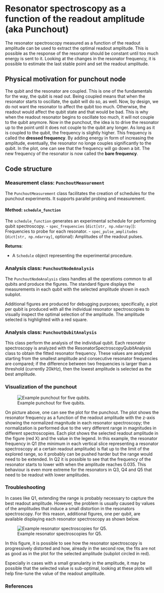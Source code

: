 # Resonator spectroscopy as a function of the readout amplitude (aka Punchout)

The resonator spectroscopy measured as a function of the readout amplitude can be used to extract the optimal readout amplitude. This is possible as the response of the resonator should be constant until too much energy is sent to it. Looking at the changes in the resonator frequency, it is possible to estimate the last stable point and set the readout amplitude.   

## Physical motivation for punchout node

The qubit and the resonator are coupled. This is one of the fundamentals for the way, the qubit is read out.
Being coupled means that when the resonator starts to oscillate, the qubit will do so, as well.
Now, by design, we do not want the resonator to affect the qubit too much.
Otherwise, the readout would affect the qubit state and that would be bad.
This is why when the readout resonator begins to oscillate too much, it will not couple to the qubit anymore.
Now in the punchout, the idea is to drive the resonator up to the point until it does not couple to the qubit any longer.
As long as it is coupled to the qubit, the frequency is slightly higher.
This frequency is called the **dressed frequency**.
By adding energy in form of increasing the amplitude, eventually, the resonator no longe couples significantly to the qubit.
In the plot, one can see that the frequency will go down a bit.
The new frequency of the resonator is now called the **bare frequency**.

## Code structure

### Measurement class: `PunchoutMeasurement`

The `PunchoutMeasurement` class facilitates the creation of schedules for the punchout experiments. It supports parallel probing and measurement.

#### Method: `schedule_function`

The `schedule_function` generates an experimental schedule for performing qubit spectroscopy. 
- `spec_frequencies` (`dict[str, np.ndarray]`): Frequencies to probe for each resonator.
- `spec_pulse_amplitudes` (`dict[str, np.ndarray]`, optional): Amplitudes of the readout pulses.

**Returns**:

- A `Schedule` object representing the experimental procedure.

### Analysis class: `PunchoutNodeAnalysis`

The `PunchoutNodeAnalysis` class handles all the operations common to all qubits and produce the figures. The standard figure displays the measurements in each qubit with the selected amplitude shown in each subplot.

Additional figures are produced for debugging purposes; specifically, a plot per qubit is produced with all the individual resonator spectroscopies to visually inspect the optimal selection of the amplitude. The amplitude selected is highlighted with a red square.

### Analysis class: `PunchoutQubitAnalysis`

This class perform the analysis of the individual qubit. Each resonator spectroscopy is analyzed with the ResonatorSpectroscopyQubitAnalysis class to obtain the fitted resonator frequency.
These values are analyzed starting from the smallest amplitude and consecutive resonator frequencies are compared; if the difference between two frequencies is larger than a threshold (currently 20kHz), then the lowest amplitude is selected as the best amplitude.

### Visualization of the punchout

![Example punchout for five qubits.](../.assets/images/punchout.png)

On picture above, one can see the plot for the punchout.
The plot shows the resonator frequency as a function of the readout amplitude with the z-axis showing the normalized magnitude in each resonator spectroscopy; the normalization is performed due to the very different range in magnitudes in different spectroscopies.
Each plot shows the selected readout amplitude in the figure (red X) and the value in the legend.
In this example, the resonator frequency in Q1 (the minimum in each vertical slice representing a resonator spectroscopy at a certain readout amplitude) is flat up to the limit of the explored range, so it probably can be pushed harder but the range would need to be extended.
In Q2 it is possible to see that the frequency of the resonator starts to lower with when the amplitude reaches 0.035.
This behaviour is even more extreme for the resonators in Q3, Q4 and Q5 that need to be readout with lower amplitudes.

### Troubleshooting

In cases like Q1, extending the range is probably necessary to capture the best readout amplitude.
However, the problem is usually caused by values of the amplitudes that induce a small distortion in the resonators spectroscopy. 
For this reason, additional figures, one per qubit, are available displaying each resonator spectroscopy as shown below.

![Example resonator spectroscopies for Q5.](../.assets/images/punchout_q05_spectroscopies.png)

In this figure, it is possible to see how the resonator spectroscopy is progressively distorted and how, already in the second row, the fits are not as good as in the plot for the selected amplitude (subplot circled in red). 

Especially in cases with a small granularity in the amplitude, it may be possible that the selected value is sub-optimal, looking at these plots will help fine-tune the value of the readout amplitude.

### References


